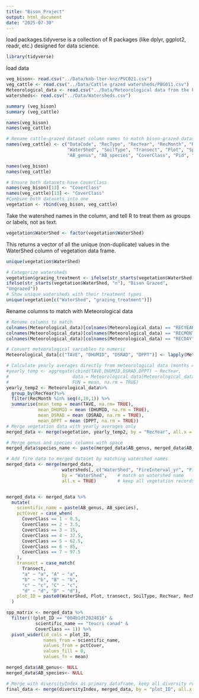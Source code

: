 ```yaml
---
title: "Bison_Project"
output: html_document
date: "2025-07-30"
---
```

load packages.tidyverse is a collection of R packages (like dplyr, ggplot2, readr, etc.) designed for data science.
```r
library(tidyverse)

```

load data
```r
veg_bison<- read.csv("../Data/knb-lter-knz/PVC021.csv")
veg_cattle <- read.csv("../Data/Cattle grazed watersheds/PBG011.csv")
Meteorological_data <- read.csv("../Data/Meteorological data from the konza prairie/AWE012.csv")
watersheds<- read.csv("../Data/Watersheds.csv")
```

```r
summary (veg_bison)
summary (veg_cattle)
```
```r
names(veg_bison)
names(veg_cattle)
```
```r
# Rename cattle-grazed dataset column names to match bison-grazed dataset
names(veg_cattle) <- c("DataCode", "RecType", "RecYear", "RecMonth", "RecDay",
                       "WaterShed", "SoilType", "Transect", "Plot", "SpeCode",
                       "AB_genus", "AB_species", "CoverClass", "Pid", "Comments")
```
```r
names(veg_bison)
names(veg_cattle)
```
```r
# Ensure both datasets have CoverClass
names(veg_bison)[13] <- "CoverClass"
names(veg_cattle)[13] <- "CoverClass"
#Combine both datasets into one
vegetation <- rbind(veg_bison, veg_cattle)
```
Take the watershed names in the column, and tell R to treat them as groups or labels, not as text.
```r
vegetation$WaterShed <- factor(vegetation$WaterShed)
```
This returns a vector of all the unique (non-duplicate) values in the WaterShed column of vegetation data frame.
```r
unique(vegetation$WaterShed)
```
```r
# Categorize watersheds
vegetation$grazing_treatment <- ifelse(str_starts(vegetation$WaterShed, "C"),"Cattle Grazed",
ifelse(str_starts(vegetation$WaterShed, "n"), "Bison Grazed", 
"Ungrazed"))
# Show unique watersheds with their treatment types
unique(vegetation[c("WaterShed", "grazing_treatment")])
```
Rename columns to match with Meteorological data
```r
# Rename columns to match
colnames(Meteorological_data)[colnames(Meteorological_data) == "RECYEAR"] <- "RecYear"
colnames(Meteorological_data)[colnames(Meteorological_data) == "RECMONTH"] <- "RecMonth"  
colnames(Meteorological_data)[colnames(Meteorological_data) == "RECDAY"] <- "RecDay"
```

```r
# Convert meteorological variables to numeric
Meteorological_data[c("TAVE", "DHUMID", "DSRAD", "DPPT")] <- lapply(Meteorological_data[c("TAVE", "DHUMID", "DSRAD", "DPPT")], as.numeric)

# Calculate yearly averages directly from meteorological data (months 4-10). create a yearly_temp dataframe with two colums; RecYear and Average of Meteorological data
#yearly_temp <- aggregate(cbind(TAVE,DHUMID,DSRAD,DPPT) ~ RecYear, 
#                        data = Meteorological_data[Meteorological_data$RecMonth >= 4 & Meteorological_data$RecMonth <= 10, ],
#                        FUN = mean, na.rm = TRUE)
yearly_temp2 <- Meteorological_data%>% 
  group_by(RecYear)%>%
  filter(RecMonth %in% seq(4,10,1)) %>% 
  summarise(mean_temp = mean(TAVE, na.rm= TRUE),
            mean_DHUMID = mean (DHUMID, na.rm = TRUE),
            mean_DSRAD = mean (DSRAD, na.rm = TRUE),
            mean_DPPT = mean (DPPT, na.rm = TRUE))
# Merge vegetation data with yearly averages only
merged_data <- merge(vegetation, yearly_temp2, by = "RecYear", all.x = TRUE)
```

```r
# Merge genus and species columns with space
merged_data$species_name <- paste(merged_data$AB_genus, merged_data$AB_species, sep = " ")
```

```r
# Add fire data to merged dataset by matching watershed names
merged_data <- merge(merged_data, 
                     watersheds[, c("WaterShed", "FireInterval_yr", "FireSeason","Description")],                           # select fire columns
                     by = "WaterShed",    # match on watershed name
                     all.x = TRUE)        # keep all vegetation records
```
```r

```
```r
merged_data <- merged_data %>%
  mutate(
    scientific_name = paste(AB_genus, AB_species),
    pctCover = case_when(
      CoverClass == 1 ~ 0.5,
      CoverClass == 2 ~ 3.5,
      CoverClass == 3 ~ 15,
      CoverClass == 4 ~ 37.5,
      CoverClass == 5 ~ 62.5,
      CoverClass == 6 ~ 85,
      CoverClass == 7 ~ 97.5
    ),
    transect = case_match(
      Transect,
      "a" ~ "a", "A" ~ "a",
      "b" ~ "b", "B" ~ "b", 
      "c" ~ "c", "C" ~ "c",
      "d" ~ "d", "D" ~ "d"),
    plot_ID = paste0(WaterShed, Plot, transect, SoilType, RecYear, RecMonth, RecDay)
  )
```

```r
spp_matrix <- merged_data %>%
  filter(!(plot_ID == "004b1dt2024816" & 
           scientific_name == "teucri canad" & 
           CoverClass == 1)) %>%
  pivot_wider(id_cols = plot_ID,
              names_from = scientific_name,
              values_from = pctCover,
              values_fill = 0,
              values_fn = mean)
```


```r
merged_data$AB_genus<- NULL 
merged_data$AB_species<- NULL 
```

```r
# Merge with diversityIndex as primary dataframe, keep all diversity rows
final_data <- merge(diversityIndex, merged_data, by = "plot_ID", all.x = TRUE)
```






